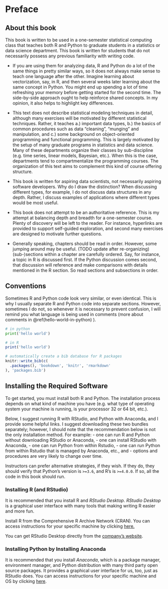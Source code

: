 # Preface {-}

## About this book {-}

This book is written to be used in a one-semester statistical computing class that teaches both R and Python to graduate students in a statistics or data science department. This book is written for students that do not necessarily possess any previous familiarity with writing code. 

 * If you are using them for analyzing data, R and Python do a lot of the same things in pretty similar ways, so it does not always make sense to teach one language after the other. Imagine learning about vectorization, say, in R, and then several weeks later learning about the same concept in Python. You might end up spending a lot of time refreshing your memory before getting started for the second time. The side-by-side approach ought to help reinforce shared concepts. In my opinion, it also helps to highlight key differences.

 * This text does not describe statistical modeling techniques in detail, although many exercises will be motivated by different statistical techniques. Rather, it teaches a.) important data types, b.) the basics of common procedures such as data "cleaning", "munging" and manipulation, and c.) some background on object-oriented programming and functional programming. This is largely motivated by the setup of many graduate programs in statistics and data science. Many of these departments organize their classes by sub-discipline (e.g. time series, linear models, Bayesian, etc.). When this is the case, departments tend to compartmentalize the programming courses. The organization of this text aims to complement this kind of course offering structure.

 * This book is written for aspiring data scientists, not necessarily aspiring software developers. Why do I draw the distinction? When discussing different types, for example, I do not discuss data structures in any depth. Rather, I discuss examples of applications where different types would be most useful. 

 * This book does not attempt to be an authoritative reference. This is my attempt at balancing depth and breadth for a one-semester course. Plenty of discovery will be left to the reader. For instance, hyperlinks are provided to support self-guided exploration, and second many exercises are designed to motivate further questions. 

 * Generally speaking, chapters should be read in order. However, some jumping around may be useful. (TODO update after re-organizing) (sub-)sections within a chapter are carefully ordered. Say, for instance, a topic in R is discussed first. If the Python discussion comes second, that discussion will reference and make comparisons with details mentioned in the R section. So read sections and subsections in order. 

## Conventions {-}

Sometimes R and Python code look very similar, or even identical. This is why I usually separate R and Python code into separate sections. However, sometimes I do not, so whenever it is necessary to prevent confusion, I will remind you what language is being used in comments (more about comments in \@ref(hello-world-in-python) ). 

```python
# in python
print('hello world')
```


```r
# in R
print('hello world')
```



```r
# automatically create a bib database for R packages
knitr::write_bib(c(
  .packages(), 'bookdown', 'knitr', 'rmarkdown'
), 'packages.bib')
```


## Installing the Required Software {-}

To get started, you must install both R and Python. The installation process depends on what kind of machine you have (e.g. what type of operating system your machine is running, is your processor $32$ or $64$ bit, etc.).

Below, I suggest running R with RStudio, and Python with Anaconda, and I provide some helpful links. I suggest downloading these two bundles separately; however, I should note that the recommendation below is not the only installation method. For example: 
  - one can run R and Python without downloading RStudio or Anaconda,
  - one can install RStudio with Anaconda,
  - one can run Python from within Rstudio,
  - one can run Python from within Rstudio that is managed by Anaconda, etc., and
  - options and procedures are very likely to change over time. 
  
Instructors can prefer alternative strategies, if they wish. If they do, they should verify that Python's version is `>=3.6`, and R's is `>=4.0.0`. If so, all the code in this book should run. 

### Installing R (and RStudio) {-}

It is recommended that you install R and *RStudio Desktop*. *RStudio Desktop* is a graphical user interface with many tools that making writing R easier and more fun.

Install R from the Comprehensive R Archive Network (CRAN). You can access instructions for your specific machine by clicking [here.](https://cran.r-project.org/) 

You can get RStudio Desktop directly from the [company's website](https://www.rstudio.com/products/rstudio/download/#download).

### Installing Python by Installing Anaconda {-} 

It is recommended that you install *Anaconda*, which is a package manager, environment manager, and Python distribution with many third party open source packages. It provides a graphical user interface for us, too, just as RStudio does. You can access instructions for your specific machine and OS by clicking [here](https://docs.anaconda.com/anaconda/install/#).





